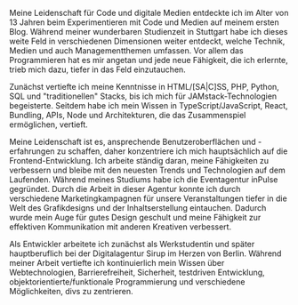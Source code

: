 Meine Leidenschaft für Code und digitale Medien entdeckte ich im Alter von 13 Jahren beim Experimentieren mit Code und Medien auf meinem ersten Blog. Während meiner wunderbaren Studienzeit in Stuttgart habe ich dieses weite Feld in verschiedenen Dimensionen weiter entdeckt, welche Technik, Medien und auch Managementthemen umfassen. Vor allem das Programmieren hat es mir angetan und jede neue Fähigkeit, die ich erlernte, trieb mich dazu, tiefer in das Feld einzutauchen.

Zunächst vertiefte ich meine Kenntnisse in HTML/[SA|C]SS, PHP, Python, SQL und "traditionellen" Stacks, bis ich mich für JAMstack-Technologien begeisterte. Seitdem habe ich mein Wissen in TypeScript/JavaScript, React, Bundling, APIs, Node und Architekturen, die das Zusammenspiel ermöglichen, vertieft.

Meine Leidenschaft ist es, ansprechende Benutzeroberflächen und -erfahrungen zu schaffen, daher konzentriere ich mich hauptsächlich auf die Frontend-Entwicklung. Ich arbeite ständig daran, meine Fähigkeiten zu verbessern und bleibe mit den neuesten Trends und Technologien auf dem Laufenden. Während meines Studiums habe ich die Eventagentur inPulse gegründet. Durch die Arbeit in dieser Agentur konnte ich durch verschiedene Marketingkampagnen für unsere Veranstaltungen tiefer in die Welt des Grafikdesigns und der Inhaltserstellung eintauchen. Dadurch wurde mein Auge für gutes Design geschult und meine Fähigkeit zur effektiven Kommunikation mit anderen Kreativen verbessert.

Als Entwickler arbeitete ich zunächst als Werkstudentin und später hauptberuflich bei der Digitalagentur Sirup im Herzen von Berlin. Während meiner Arbeit vertiefte ich kontinuierlich mein Wissen über Webtechnologien, Barrierefreiheit, Sicherheit, testdriven Entwicklung, objektorientierte/funktionale Programmierung und verschiedene Möglichkeiten, divs zu zentrieren.

